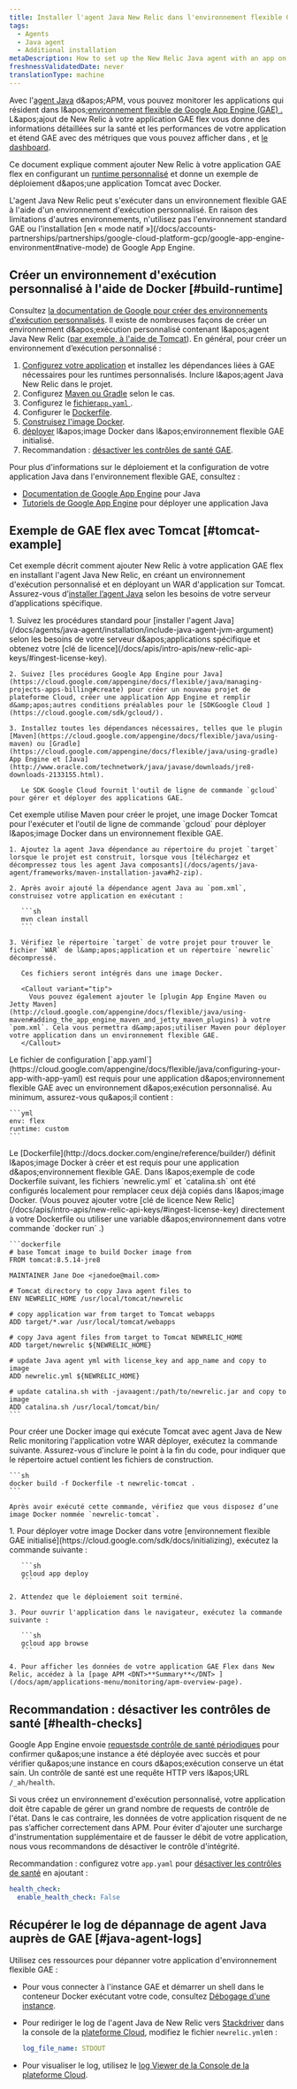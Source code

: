 ```yaml
---
title: Installer l'agent Java New Relic dans l'environnement flexible GAE
tags:
  - Agents
  - Java agent
  - Additional installation
metaDescription: How to set up the New Relic Java agent with an app on the Google App Engine (GAE) flexible environment.
freshnessValidatedDate: never
translationType: machine
---
```


Avec l'[agent Java](/docs/agents/java-agent/getting-started/introduction-new-relic-java) d&amp;apos;APM, vous pouvez monitorer les applications qui résident dans l&amp;apos;[environnement flexible de Google App Engine (GAE) .](https://cloud.google.com/appengine/docs/flexible/java/) L&amp;apos;ajout de New Relic à votre application GAE flex vous donne des informations détaillées sur la santé et les performances de votre application et étend GAE avec des métriques que vous pouvez afficher dans [<InlinePopover type="apm" />](/docs/apm/new-relic-apm/getting-started/introduction-new-relic-apm), [<InlinePopover type="browser" />](/docs/browser/new-relic-browser/getting-started/introduction-new-relic-browser)et [le dashboard](/docs/query-your-data/explore-query-data/dashboards/introduction-new-relic-one-dashboards).

Ce document explique comment ajouter New Relic à votre application GAE flex en configurant un [runtime personnalisé](https://cloud.google.com/appengine/docs/flexible/custom-runtimes/about-custom-runtimes) et donne un exemple de déploiement d&amp;apos;une application Tomcat avec Docker.

<Callout variant="important">
  L'agent Java New Relic peut s'exécuter dans un environnement flexible GAE à l'aide d'un environnement d'exécution personnalisé. En raison des limitations d'autres environnements, n'utilisez pas l'environnement standard GAE ou l'installation [en « mode natif »](/docs/accounts-partnerships/partnerships/google-cloud-platform-gcp/google-app-engine-environment#native-mode) de Google App Engine.
</Callout>

## Créer un environnement d'exécution personnalisé à l'aide de Docker [#build-runtime]

Consultez [la documentation de Google pour créer des environnements d'exécution personnalisés](https://cloud.google.com/appengine/docs/flexible/custom-runtimes/build). Il existe de nombreuses façons de créer un environnement d&amp;apos;exécution personnalisé contenant l&amp;apos;agent Java New Relic ([par exemple, à l'aide de Tomcat](#tomcat-example)). En général, pour créer un environnement d’exécution personnalisé :

1. [Configurez votre application](#setup-gae) et installez les dépendances liées à GAE nécessaires pour les runtimes personnalisés. Inclure l&amp;apos;agent Java New Relic dans le projet.
2. Configurez [Maven ou Gradle](#configure-pom-xml) selon le cas.
3. Configurez le [fichier`app.yaml` ](#configure-app-yaml).
4. Configurer le [Dockerfile](#configure-dockerfile).
5. [Construisez l'image Docker](#build-docker-image).
6. [déployer](#deploy-docker-image-to-gae) l&amp;apos;image Docker dans l&amp;apos;environnement flexible GAE initialisé.
7. Recommandation : [désactiver les contrôles de santé GAE](#health-checks).

Pour plus d'informations sur le déploiement et la configuration de votre application Java dans l'environnement flexible GAE, consultez :

* [Documentation de Google App Engine](https://cloud.google.com/appengine/docs/flexible/java/) pour Java
* [Tutoriels de Google App Engine](https://cloud.google.com/appengine/docs/flexible/java/tutorials) pour déployer une application Java

## Exemple de GAE flex avec Tomcat [#tomcat-example]

Cet exemple décrit comment ajouter New Relic à votre application GAE flex en installant l'agent Java New Relic, en créant un environnement d'exécution personnalisé et en déployant un WAR d'application sur Tomcat. Assurez-vous d’[installer l’agent Java](/docs/agents/java-agent/installation/include-java-agent-jvm-argument) selon les besoins de votre serveur d’applications spécifique.

<CollapserGroup>
  <Collapser id="setup-gae" title="1. Configurer le projet flexible GAE et installer la dépendance">
    1. Suivez les procédures standard pour [installer l'agent Java](/docs/agents/java-agent/installation/include-java-agent-jvm-argument) selon les besoins de votre serveur d&amp;apos;applications spécifique et obtenez votre [clé de licence](/docs/apis/intro-apis/new-relic-api-keys/#ingest-license-key).

    2. Suivez [les procédures Google App Engine pour Java](https://cloud.google.com/appengine/docs/flexible/java/managing-projects-apps-billing#create) pour créer un nouveau projet de plateforme Cloud, créer une application App Engine et remplir d&amp;apos;autres conditions préalables pour le [SDKGoogle Cloud ](https://cloud.google.com/sdk/gcloud/).

    3. Installez toutes les dépendances nécessaires, telles que le plugin [Maven](https://cloud.google.com/appengine/docs/flexible/java/using-maven) ou [Gradle](https://cloud.google.com/appengine/docs/flexible/java/using-gradle) App Engine et [Java](http://www.oracle.com/technetwork/java/javase/downloads/jre8-downloads-2133155.html).

       Le SDK Google Cloud fournit l'outil de ligne de commande `gcloud` pour gérer et déployer des applications GAE.
  </Collapser>

  <Collapser id="configure-pom-xml" title="2. Configurez Maven pom.xml pour inclure l'agent Java et créer un projet">
    Cet exemple utilise Maven pour créer le projet, une image Docker Tomcat pour l'exécuter et l'outil de ligne de commande `gcloud` pour déployer l&amp;apos;image Docker dans un environnement flexible GAE.

    1. Ajoutez la agent Java dépendance au répertoire du projet `target` lorsque le projet est construit, lorsque vous [téléchargez et décompressez tous les agent Java composants](/docs/agents/java-agent/frameworks/maven-installation-java#h2-zip).

    2. Après avoir ajouté la dépendance agent Java au `pom.xml`, construisez votre application en exécutant :

       ```sh
       mvn clean install
       ```

    3. Vérifiez le répertoire `target` de votre projet pour trouver le fichier `WAR` de l&amp;apos;application et un répertoire `newrelic` décompressé.

       Ces fichiers seront intégrés dans une image Docker.

       <Callout variant="tip">
         Vous pouvez également ajouter le [plugin App Engine Maven ou Jetty Maven](http://cloud.google.com/appengine/docs/flexible/java/using-maven#adding_the_app_engine_maven_and_jetty_maven_plugins) à votre `pom.xml`. Cela vous permettra d&amp;apos;utiliser Maven pour déployer votre application dans un environnement flexible GAE.
       </Callout>
  </Collapser>

  <Collapser id="configure-app-yaml" title="3. Configurez votre app.yaml">
    Le fichier de configuration [`app.yaml`](https://cloud.google.com/appengine/docs/flexible/java/configuring-your-app-with-app-yaml) est requis pour une application d&amp;apos;environnement flexible GAE avec un environnement d&amp;apos;exécution personnalisé. Au minimum, assurez-vous qu&amp;apos;il contient :

    ```yml
    env: flex
    runtime: custom
    ```
  </Collapser>

  <Collapser id="configure-dockerfile" title="4. Configurer le Dockerfile">
    Le [Dockerfile](http://docs.docker.com/engine/reference/builder/) définit l&amp;apos;image Docker à créer et est requis pour une application d&amp;apos;environnement flexible GAE. Dans l&amp;apos;exemple de code Dockerfile suivant, les fichiers `newrelic.yml` et `catalina.sh` ont été configurés localement pour remplacer ceux déjà copiés dans l&amp;apos;image Docker. (Vous pouvez ajouter votre [clé de licence New Relic](/docs/apis/intro-apis/new-relic-api-keys/#ingest-license-key) directement à votre Dockerfile ou utiliser une variable d&amp;apos;environnement dans votre commande `docker run` .)

    ```dockerfile
    # base Tomcat image to build Docker image from
    FROM tomcat:8.5.14-jre8

    MAINTAINER Jane Doe <janedoe@mail.com>

    # Tomcat directory to copy Java agent files to
    ENV NEWRELIC_HOME /usr/local/tomcat/newrelic

    # copy application war from target to Tomcat webapps
    ADD target/*.war /usr/local/tomcat/webapps

    # copy Java agent files from target to Tomcat NEWRELIC_HOME
    ADD target/newrelic ${NEWRELIC_HOME}

    # update Java agent yml with license_key and app_name and copy to image  
    ADD newrelic.yml ${NEWRELIC_HOME}

    # update catalina.sh with -javaagent:/path/to/newrelic.jar and copy to image 
    ADD catalina.sh /usr/local/tomcat/bin/
    ```
  </Collapser>

  <Collapser id="build-docker-image" title="5. Construisez l'image Docker">
    Pour créer une Docker image qui exécute Tomcat avec agent Java de New Relic monitoring l'application votre WAR déployer, exécutez la commande suivante. Assurez-vous d'inclure le point à la fin du code, pour indiquer que le répertoire actuel contient les fichiers de construction.

    ```sh
    docker build -f Dockerfile -t newrelic-tomcat .
    ```

    Après avoir exécuté cette commande, vérifiez que vous disposez d’une image Docker nommée `newrelic-tomcat`.
  </Collapser>

  <Collapser id="deploy-docker-image-to-gae" title="6. déployer l'image Docker dans l'environnement flexible GAE initialisé">
    1. Pour déployer votre image Docker dans votre [environnement flexible GAE initialisé](https://cloud.google.com/sdk/docs/initializing), exécutez la commande suivante :

       ```sh
       gcloud app deploy
       ```

    2. Attendez que le déploiement soit terminé.

    3. Pour ouvrir l'application dans le navigateur, exécutez la commande suivante :

       ```sh
       gcloud app browse
       ```

    4. Pour afficher les données de votre application GAE Flex dans New Relic, accédez à la [page APM <DNT>**Summary**</DNT> ](/docs/apm/applications-menu/monitoring/apm-overview-page).
  </Collapser>
</CollapserGroup>

## Recommandation : désactiver les contrôles de santé [#health-checks]

Google App Engine envoie [requestsde contrôle de santé périodiques](https://cloud.google.com/appengine/docs/flexible/java/how-instances-are-managed) pour confirmer qu&amp;apos;une instance a été déployée avec succès et pour vérifier qu&amp;apos;une instance en cours d&amp;apos;exécution conserve un état sain. Un contrôle de santé est une requête HTTP vers l&amp;apos;URL `/_ah/health`.

Si vous créez un environnement d'exécution personnalisé, votre application doit être capable de gérer un grand nombre de requests de contrôle de l'état. Dans le cas contraire, les données de votre application risquent de ne pas s’afficher correctement dans APM. Pour éviter d'ajouter une surcharge d'instrumentation supplémentaire et de fausser le débit de votre application, nous vous recommandons de désactiver le contrôle d'intégrité.

Recommandation : configurez votre `app.yaml` pour [désactiver les contrôles de santé](https://cloud.google.com/appengine/docs/flexible/java/configuring-your-app-with-app-yaml#health_checks) en ajoutant :

```yml
health_check:
  enable_health_check: False
```

## Récupérer le log de dépannage de agent Java auprès de GAE [#java-agent-logs]

Utilisez ces ressources pour dépanner votre application d'environnement flexible GAE :

* Pour vous connecter à l'instance GAE et démarrer un shell dans le conteneur Docker exécutant votre code, consultez [Débogage d'une instance](https://cloud.google.com/appengine/docs/flexible/java/debugging-an-instance).

* Pour rediriger le log de l'agent Java de New Relic vers [Stackdriver](http://cloud.google.com/logging/docs/view/logs_viewer_v2) dans la console de la [plateforme Cloud](https://cloud.google.com/compute/docs/console), modifiez le fichier `newrelic.yml`en :

  ```yml
  log_file_name: STDOUT
  ```

* Pour visualiser le log, utilisez le [log Viewer de la Console de la plateforme Cloud](https://cloud.google.com/appengine/docs/flexible/php/writing-application-logs).